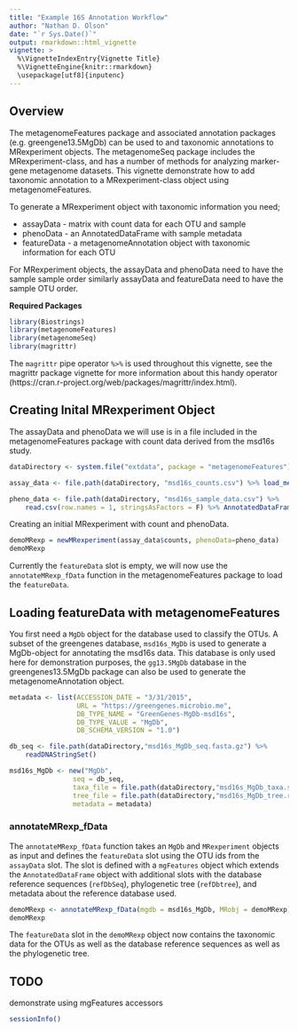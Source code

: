 ```yaml
---
title: "Example 16S Annotation Workflow"
author: "Nathan D. Olson"
date: "`r Sys.Date()`"
output: rmarkdown::html_vignette
vignette: >
  %\VignetteIndexEntry{Vignette Title}
  %\VignetteEngine{knitr::rmarkdown}
  \usepackage[utf8]{inputenc}
---
```


## Overview
The metagenomeFeatures package and associated annotation packages (e.g. greengene13.5MgDb) can be used to and taxonomic annotations to MRexperiment objects.  The metagenomeSeq package includes the MRexperiment-class, and has a number of methods for analyzing marker-gene metagenome datasets.  This vignette demonstrate how to add taxonomic annotation to a MRexperiment-class object using metagenomeFeatures.   

To generate a MRexperiment object with taxonomic information you need;  

* assayData - matrix with count data for each OTU and sample  
* phenoData - an AnnotatedDataFrame with sample metadata  
* featureData - a metagenomeAnnotation object with taxonomic information for each OTU  

For MRexperiment objects, the assayData and phenoData need to have the sample sample order similarly assayData and featureData need to have the sample OTU order.

__Required Packages__
```r
library(Biostrings)
library(metagenomeFeatures)
library(metagenomeSeq)
library(magrittr)
```
The `magrittr` pipe operator `%>%` is used throughout this vignette, see the magrittr package vignette for more information about this handy operator (https://cran.r-project.org/web/packages/magrittr/index.html).  

## Creating Inital MRexperiment Object
The assayData and phenoData we will use is in a file included in the metagenomeFeatures  package with count data derived from the msd16s study.  

```r
dataDirectory <- system.file("extdata", package = "metagenomeFeatures")

assay_data <- file.path(dataDirectory, "msd16s_counts.csv") %>% load_meta(sep = ",")

pheno_data <- file.path(dataDirectory, "msd16s_sample_data.csv") %>% 
    read.csv(row.names = 1, stringsAsFactors = F) %>% AnnotatedDataFrame()
```

Creating an initial MRexperiment with count and phenoData.  

```r
demoMRexp = newMRexperiment(assay_data$counts, phenoData=pheno_data)
demoMRexp
```

Currently the `featureData` slot is empty, we will now use the `annotateMRexp_fData` function in the metagenomeFeatures package to load the `featureData`.   

## Loading featureData with metagenomeFeatures
You first need a `MgDb` object for the database used to classify the OTUs. A subset of the greengenes database, `msd16s_MgDb` is used to generate a MgDb-object for annotating the msd16s data. This database is only used here for demonstration purposes, the `gg13.5MgDb` database in the greengenes13.5MgDb package can also be used to generate the metagenomeAnnotation object.

```r
metadata <- list(ACCESSION_DATE = "3/31/2015",
                 URL = "https://greengenes.microbio.me",
                 DB_TYPE_NAME = "GreenGenes-MgDb-msd16s",
                 DB_TYPE_VALUE = "MgDb",
                 DB_SCHEMA_VERSION = "1.0")

db_seq <- file.path(dataDirectory,"msd16s_MgDb_seq.fasta.gz") %>% 
    readDNAStringSet()

msd16s_MgDb <- new("MgDb",
                seq = db_seq,
                taxa_file = file.path(dataDirectory,"msd16s_MgDb_taxa.sqlite"),
                tree_file = file.path(dataDirectory,"msd16s_MgDb_tree.rds"),
                metadata = metadata)
```


### annotateMRexp_fData
The `annotateMRexp_fData` function takes an `MgDb` and `MRexperiment` objects as input and defines the `featureData` slot using the OTU ids from the `assayData` slot. The slot is defined with a `mgFeatures` object which extends the `AnnotatedDataFrame` object with additional slots with the database reference sequences (`refDbSeq`), phylogenetic tree (`refDbtree`), and metadata about the reference database used.  

```r
demoMRexp <- annotateMRexp_fData(mgdb = msd16s_MgDb, MRobj = demoMRexp)
demoMRexp
```

The `featureData` slot in the `demoMRexp` object now contains the taxonomic data for the OTUs as well as the database reference sequences as well as the phylogenetic tree. 

## TODO
demonstrate using mgFeatures accessors


```r
sessionInfo()
```
